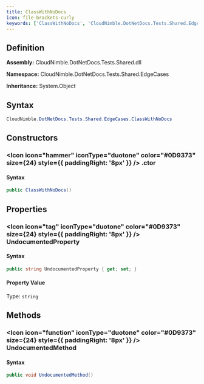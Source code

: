 ```yaml
---
title: ClassWithNoDocs
icon: file-brackets-curly
keywords: ['ClassWithNoDocs', 'CloudNimble.DotNetDocs.Tests.Shared.EdgeCases.ClassWithNoDocs', 'CloudNimble.DotNetDocs.Tests.Shared.EdgeCases', 'class', 'System.Object']
---
```


## Definition

**Assembly:** CloudNimble.DotNetDocs.Tests.Shared.dll

**Namespace:** CloudNimble.DotNetDocs.Tests.Shared.EdgeCases

**Inheritance:** System.Object

## Syntax

```csharp
CloudNimble.DotNetDocs.Tests.Shared.EdgeCases.ClassWithNoDocs
```

## Constructors

### <Icon icon="hammer" iconType="duotone" color="#0D9373" size={24} style={{ paddingRight: '8px' }} />  .ctor

#### Syntax

```csharp
public ClassWithNoDocs()
```

## Properties

### <Icon icon="tag" iconType="duotone" color="#0D9373" size={24} style={{ paddingRight: '8px' }} />  UndocumentedProperty

#### Syntax

```csharp
public string UndocumentedProperty { get; set; }
```

#### Property Value

Type: `string`

## Methods

### <Icon icon="function" iconType="duotone" color="#0D9373" size={24} style={{ paddingRight: '8px' }} />  UndocumentedMethod

#### Syntax

```csharp
public void UndocumentedMethod()
```

